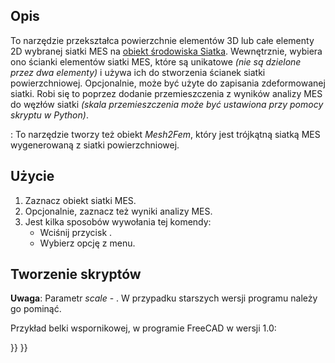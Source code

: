 <languages/>

{{Docnav/pl
|[[FEM_CreateElementsSet/pl|Usuń elementy]]
|[[FEM_SolverCalculixCxxtools/pl|Solver CalculiX]]
|[[FEM_Workbench/pl|środowisko pracy MES]]
|IconL=FEM_CreateElementsSet.svg
|IconR=FEM_SolverCalculixCxxtools.svg
|IconC=Workbench_FEM.svg
}}

{{GuiCommand
|Name=FEM FemMesh2Mesh
|Name/pl=MES: Siatka MES do siatki
|MenuLocation=Siatka → Siatka MES do siatki
|Workbenches=[[FEM_Workbench/pl|MES]]
|SeeAlso=[[FEM_tutorial/pl|Poradnik MES]]
}}

<span id="Description"></span>
== Opis ==

To narzędzie przekształca powierzchnie elementów 3D lub całe elementy 2D wybranej siatki MES na [[Mesh_MeshObject/pl|obiekt środowiska Siatka]]. Wewnętrznie, wybiera ono ścianki elementów siatki MES, które są unikatowe ''(nie są dzielone przez dwa elementy)'' i używa ich do stworzenia ścianek siatki powierzchniowej. Opcjonalnie, może być użyte do zapisania zdeformowanej siatki. Robi się to poprzez dodanie przemieszczenia z wyników analizy MES do węzłów siatki ''(skala przemieszczenia może być ustawiona przy pomocy skryptu w Python)''.

{{Version/pl|1.0}}: To narzędzie tworzy też obiekt ''Mesh2Fem'', który jest trójkątną siatką MES wygenerowaną z siatki powierzchniowej.

<span id="Usage"></span>
==Użycie==

# Zaznacz obiekt siatki MES.
# Opcjonalnie, zaznacz też wyniki analizy MES.
# Jest kilka sposobów wywołania tej komendy:
#* Wciśnij przycisk {{Button|[[Image:FEM_FemMesh2Mesh.svg|16px]] [[FEM_FemMesh2Mesh/pl|Siatka MES do siatki]]}}.
#* Wybierz opcję {{MenuCommand|Siatka → [[Image:FEM_FemMesh2Mesh.svg|16px]] Siatka MES do siatki}} z menu.

<span id="Scripting"></span>
==Tworzenie skryptów==

'''Uwaga''': Parametr ''scale'' - {{Version/pl|0.21}}. W przypadku starszych wersji programu należy go pominąć.

Przykład belki wspornikowej, w programie FreeCAD w wersji 1.0:

{{Code|code=
from os.path import join
import FreeCAD as App
import Mesh
from femmesh import femmesh2mesh

path = join(App.getResourceDir(), "examples", "FEMExample.FCStd")
doc = App.openDocument(path)
fem_mesh = doc.FEMMeshGmsh.FemMesh
result = doc.CCX_Results
scale = 10  # displacement scale factor
out_mesh = femmesh2mesh.femmesh_2_mesh(fem_mesh, result, scale)
Mesh.show(Mesh.Mesh(out_mesh))
}}


{{Docnav/pl
|[[FEM_CreateElementsSet/pl|Usuń elementy]]
|[[FEM_SolverCalculixCxxtools/pl|Solver CalculiX]]
|[[FEM_Workbench/pl|środowisko pracy MES]]
|IconL=FEM_CreateElementsSet.svg
|IconR=FEM_SolverCalculixCxxtools.svg
|IconC=Workbench_FEM.svg
}}

{{FEM_Tools_navi{{#translation:}}}}
{{Userdocnavi{{#translation:}}}}